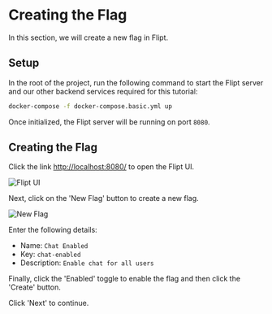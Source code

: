 # Creating the Flag

In this section, we will create a new flag in Flipt.

## Setup

In the root of the project, run the following command to start the Flipt server and our other backend services required for this tutorial:

```bash
docker-compose -f docker-compose.basic.yml up
```

Once initialized, the Flipt server will be running on port `8080`.

## Creating the Flag

Click the link [http://localhost:8080/](http://localhost:8080/) to open the Flipt UI.

![Flipt UI](/images/flipt-ui.png)

Next, click on the 'New Flag' button to create a new flag.

![New Flag](/images/new-flag.png)

Enter the following details:

- Name: `Chat Enabled`
- Key: `chat-enabled`
- Description: `Enable chat for all users`

Finally, click the 'Enabled' toggle to enable the flag and then click the 'Create' button.

Click 'Next' to continue.

